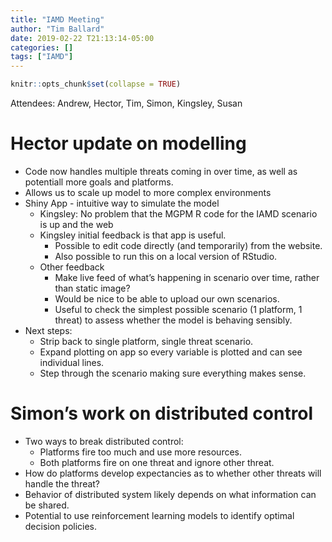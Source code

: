 ```yaml
---
title: "IAMD Meeting"
author: "Tim Ballard"
date: 2019-02-22 T21:13:14-05:00
categories: []
tags: ["IAMD"]
---
```


```r
knitr::opts_chunk$set(collapse = TRUE)
```

Attendees: Andrew, Hector, Tim, Simon, Kingsley, Susan

# Hector update on modelling
* Code now handles multiple threats coming in over time, as well as potentiall more goals and platforms.
* Allows us to scale up model to more complex environments
* Shiny App - intuitive way to simulate the model
  * Kingsley: No problem that the MGPM R code for the IAMD scenario is up and the web
  * Kingsley initial feedback is that app is useful.
    * Possible to edit code directly (and temporarily) from the website.
    * Also possible to run this on a local version of RStudio.
  * Other feedback
    * Make live feed of what's happening in scenario over time, rather than static image?
    * Would be nice to be able to upload our own scenarios.
    * Useful to check the simplest possible scenario (1 platform, 1 threat) to assess whether the model is behaving sensibly.
    
* Next steps:
    * Strip back to single platform, single threat scenario.
    * Expand plotting on app so every variable is plotted and can see individual lines.
    * Step through the scenario making sure everything makes sense.
    
# Simon's work on distributed control
* Two ways to break distributed control:
    * Platforms fire too much and use more resources.
    * Both platforms fire on one threat and ignore other threat.
* How do platforms develop expectancies as to whether other threats will handle the threat?
* Behavior of distributed system likely depends on what information can be shared.
* Potential to use reinforcement learning models to identify optimal decision policies.
 
 
 